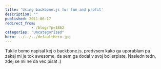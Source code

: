 ```yaml
---
title: 'Using backbone.js for fun and profit'
description: ""
published: 2011-06-17
redirect_from: 
            - /blog/?p=1862
categories: "Uncategorized"
hero: ../../../defaultHero.jpg
---
```

Tukile bomo napisal kej o backbone.js, predvsem kako ga uporablam pa zakaj mi je tok awesome, da sem ga dodal v svoj boilerplate. Nasledn tedn, zdej se mi ne da vec pisat :)